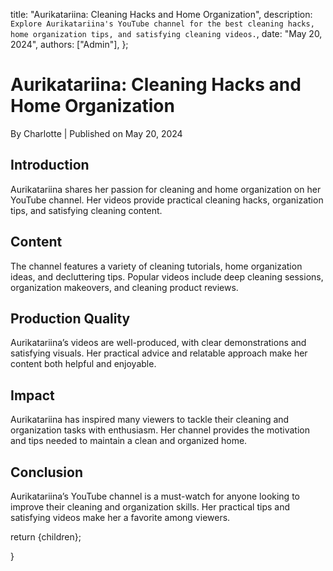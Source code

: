 
  title: "Aurikatariina: Cleaning Hacks and Home Organization",
  description: `Explore Aurikatariina's YouTube channel for the best cleaning hacks, home organization tips, and satisfying cleaning videos.`,
  date: "May 20, 2024",
  authors: ["Admin"],
};

<h1>Aurikatariina: Cleaning Hacks and Home Organization</h1>
<div className="text-sm text-gray-500 dark:text-gray-400">
  By Charlotte | Published on May 20, 2024
</div>

<section id="introduction">
  <h2>Introduction</h2>
  <span>
    Aurikatariina shares her passion for cleaning and home organization on her
    YouTube channel. Her videos provide practical cleaning hacks, organization
    tips, and satisfying cleaning content.
  </span>
</section>

<section id="content">
  <h2>Content</h2>
  <span>
    The channel features a variety of cleaning tutorials, home organization
    ideas, and decluttering tips. Popular videos include deep cleaning sessions,
    organization makeovers, and cleaning product reviews.
  </span>
</section>

<section id="production-quality">
  <h2>Production Quality</h2>
  <span>
    Aurikatariina’s videos are well-produced, with clear demonstrations and
    satisfying visuals. Her practical advice and relatable approach make her
    content both helpful and enjoyable.
  </span>
</section>

<section id="impact">
  <h2>Impact</h2>
  <span>
    Aurikatariina has inspired many viewers to tackle their cleaning and
    organization tasks with enthusiasm. Her channel provides the motivation and
    tips needed to maintain a clean and organized home.
  </span>
</section>

<section id="conclusion">
  <h2>Conclusion</h2>
  <span>
    Aurikatariina’s YouTube channel is a must-watch for anyone looking to
    improve their cleaning and organization skills. Her practical tips and
    satisfying videos make her a favorite among viewers.
  </span>
</section>

  return <MdxLayout>{children}</MdxLayout>;

}
